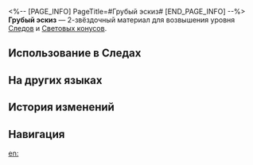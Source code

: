 <%-- [PAGE_INFO]
PageTitle=#Грубый эскиз#
[END_PAGE_INFO] --%>
{{Предмет Инфобокс
|id          = 110201
|Изображение = Предмет Грубый эскиз.png
|Тип         = Материал Следов
|Тип2        = Материал возвышения Светового конуса
|Инвентарь   = Материалы улучшения
|Редкость    = 2
|Эффект      = 
|Описание    = На этом эскизе несколькими штрихами намечены очертания грёзы. Можно использовать для незначительного повышения уровня Следов персонажей {{Цвет|Выделенный|Пути Эрудиции}}.
|Источник1   = [[Чашелист (багровый): Бутон Эрудиции (undefined)]]
|Источник2   = [[Неугасаемый пепел]]
|Источник3   = [[Универсальная машина для синтеза: Обмен материалов]]
}}
{{Описание|Разнообразные оригинальные эскизы Часика широко распространены на Пенаконии. Кто именно запечатлел ускользающую искру вдохновения и первым перенёс звук тиканья часов на бумагу?<br /><br />''«Тик-так! Ты... видишь меня?»''}}
'''Грубый эскиз''' — 2-звёздочный материал для возвышения уровня [[Следы|Следов]] и [[Световые конусы|Световых конусов]].

==Использование в Следах==
{{Использование в следах}}

==На других языках==
{{На других языках
|en   = Rough Sketch
|zhs  = 凌乱草图
|zht  = 凌亂草圖
|ja   = ラフスケッチ
|ko   = 거친 스케치
|es   = Bosquejo
|fr   = Esquisse rudimentaire
|ru   = Грубый эскиз
|th   = Rough Sketch
|vi   = Bản Phác Thảo Lộn Xộn
|de   = Grobe Skizze
|id   = Rough Sketch
|pt   = Esboço
}}

==История изменений==
{{История изменений|3.5}}

==Навигация==
{{Материалы улучшения Навбокс}}

[[en:]]